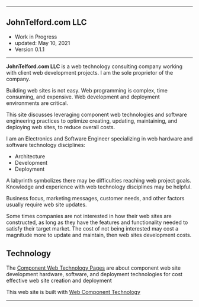 
***

## JohnTelford.com LLC
- Work in Progress
- updated: May 10, 2021
- Version 0.1.1

***

**JohnTelford.com LLC** is a web technology consulting company working with client  web development projects. I am the sole proprietor of the company.

Building web sites is not easy. Web programming is complex, time consuming, and  expensive. Web development and deployment environments are critical.

This site discusses leveraging component web  technologies and software engineering practices to optimize creating, updating, maintaining, and deploying web sites, to reduce overall costs.

I am an Electronics and Software Engineer specializing in web hardware and software technology disciplines:

- Architecture
- Development
- Deployment

A labyrinth symbolizes  there may be difficulties  reaching  web  project goals. Knowledge and experience with web technology disciplines  may be helpful.

Business focus, marketing messages, customer needs, and other factors usually  require  web site updates.

Some times companies are not interested in how their web sites are constructed, as long as they have the features and functionality needed to satisfy their target market. The cost of not being interested may cost a magnitude  more to update and maintain, then web sites development costs.



## Technology

The [Component Web Technology Pages](compwebtechpages) are about component web site development hardware, software, and deployment technologies for cost effective web site creation and deployment

This web site is built with [Web Component Technology](webcomptech)

***
